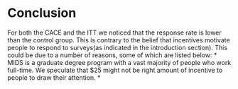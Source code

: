 # Conclusion

For both the CACE and the ITT we noticed that the response rate is lower than the control group. This is contrary to the belief that incentives motivate people to respond to surveys(as indicated in the introduction section). This could be due to a number of reasons, some of which are listed below:
* MIDS is a graduate degree program with a vast majority of people who work full-time. We speculate that $25 might not be right amount of incentive to people to draw their attention.
* 